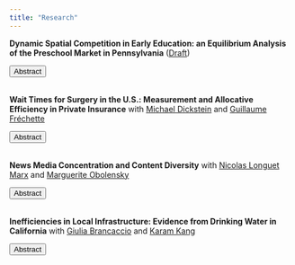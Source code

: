 ```yaml
---
title: "Research"
---
```

<script>
function hide_buttons(abstract) {
    var x = document.getElementById(abstract);
    if (x.style.display === "none") {
        x.style.display = "block";
    } else {
        x.style.display = "none";
    }
}
</script>

**Dynamic Spatial Competition in Early Education: an Equilibrium Analysis of the Preschool Market in Pennsylvania** ([Draft](content/bodere_jmp.pdf))

<button class="button_that_looks_like_link" role="button" onclick="hide_buttons('abstract_preschool')">Abstract</button>
<div id="abstract_preschool" style="display:none;">
High-quality preschool is one of the most cost-effective educational interventions, yet the United States invests little in early childhood education. Recent policy discussions call for increasing preschool enrollment and raising the quality provided, especially for disadvantaged children, but equilibrium responses of private providers which make up most of the market generate trade-offs between these objectives. Supply expansion may lower incentives to invest in quality, and price responses to demand subsidies can increase the costs faced by non-subsidized parents. This paper develops a dynamic model of the preschool market to evaluate the effectiveness of policies at achieving these objectives. The model nests a static equilibrium model of spatial competition and preschool choice within a dynamic model of providers' entry, exit and quality investments. I estimate this model using data on the universe of child-care centers in Pennsylvania. I use the model to simulate the aggregate and distributional consequences of proposed approaches to early education expansion. I find that policies focused on expanding supply raise access but decrease the quality children attend due to parents' value for proximity. Demand subsidies generate  market expansion, but on their own do not create sufficient incentives for providers to invest in quality. Among the simulated policies, the most cost-effective at expanding high-quality enrollment combine demand subsidies targeted to low-income families with financial support to providers serving disadvantaged children. These policies increase access by reducing exit of providers, and expand high-quality enrollment for low-income children through subsidies. In addition, these targeted policies generate spillovers to the educational quality of non-targeted families by creating incentives for centers to invest in quality.
</div> 

</br>
**Wait Times for Surgery in the U.S.: Measurement and Allocative Efficiency in Private Insurance**
with [<span style="font-weight: normal">Michael Dickstein</span>](http://www.michaeljdickstein.com/) and [<span style="font-weight: normal">Guillaume Fréchette</span>](http://people.cess.fas.nyu.edu/frechette/html/econ.htm)

<button class="button_that_looks_like_link" role="button" onclick="hide_buttons('abstract_wait')">Abstract</button>
<div id="abstract_wait" style="display:none;">
In the face of limited health care resources, waiting time often serves as a rationing mechanism
in health systems around the world. We evaluate the efficiency and equity consequences
of rationing via queues in the context of surgical care. Focusing on the U.S. private insurance
market, we first develop a new measure of wait time that captures the complete patient
trajectory—including visits for primary care, laboratory testing, and medical imaging—along
the path to surgery. Exploiting exogenous variation due to weekly congestion within a patient’s
insurance network, we show that patients who wait a month more spend 1% more on hospital
care, are 1.1% more likely to be readmitted to a hospital, and fill 2.6% more opioid prescriptions
in the six months following a surgery. The effects of waiting on hospital outcomes are more
pronounced for surgeries that follow a cancer diagnosis, while the effects on opioids are largest
for orthopedic surgeries. We further quantify misallocation of wait times relative to the planner’s
ideal. We identify heterogeneous effects of waiting, but those patient groups who suffer the
highest costs from delay do not uniformly experience shorter waits. We illustrate how positive
prioritization—say, by providing physicians information on the treatment effects of waiting by
patient type—could reduce payments to hospitals and improve patient health outcomes.
</div> 

</br>
**News Media Concentration and Content Diversity**
with [<span style="font-weight: normal">Nicolas Longuet Marx</span>](https://nicolaslonguetmarx.github.io/) and [<span style="font-weight: normal">Marguerite Obolensky</span>](https://margueriteobolensky.github.io/)

<button class="button_that_looks_like_link" role="button" onclick="hide_buttons('abstract_media')">Abstract</button>
<div id="abstract_media" style="display:none;">
The rise in political polarization over the recent years has fostered scrutiny of the structure of the news industry’ s influence on political outcomes. How should policymakers regulate news producers when they value news diversity and large publishers shape the ideological landscape? To answer this question, we develop an empirical model of competition for readership and advertisers between news producers. We recover the topic content and ideological positions of 200 major U.S. daily newspapers using recent advances in Natural Language Processing on millions of published articles. We find that over the period 2007-2017, the median newspaper in our sample got closer to the ideology of the Democratic party. Second, we embed these topics and ideal points in a demand model for differentiated products with heterogeneous readers. Our model shows that rich readers lean democrat and consume more news about social and political questions while the elderly are more conservative and care more about local news. Using the estimated demand model and data on advertising contracts and readership, we can recover the cost of producing each type of content. Given this model of news supply, we intend to use our framework to provide recommendations on antitrust rules weighing both consumer welfare and ideological diversity.
</div> 

</br>
**Inefficiencies in Local Infrastructure: Evidence from Drinking Water in California**
with [<span style="font-weight: normal">Giulia Brancaccio</span>](http://www.giulia-brancaccio.com/) and [<span style="font-weight: normal">Karam Kang</span>](https://karamkang.github.io/)

<button class="button_that_looks_like_link" role="button" onclick="hide_buttons('abstract_water')">Abstract</button>
<div id="abstract_water" style="display:none;">
This paper measures potential inefficiency in California's drinking water infrastructure and investigates its causes and welfare consequences, drawing on a novel dataset that integrates drinking water investments, system performance, local politics, and housing market. 
Using eligibility thresholds for federal funds, we demonstrate that weak electoral accountability contributes to infrastructure underinvestment and diminishes the effectiveness of federal funding programs. 
We then build a dynamic model of local officials' infrastructure investment decision-making, which reveals that investment inefficiencies can arise when officials prioritize certain constituencies and when residents have varying preferences for water quality, particularly under the constrained rate structures common to water and many regulated utilities. We estimate residents' valuations of water quality improvements and officials' preferences over constituents, and using the estimated model, we quantify the extent of investment inefficiencies and assess the potential impacts of policy solutions.
</div> 


